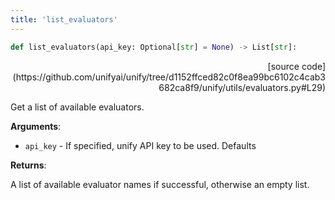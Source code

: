 ```yaml
---
title: 'list_evaluators'
---
```


```python
def list_evaluators(api_key: Optional[str] = None) -> List[str]:
```

<p align="right">[source code](https://github.com/unifyai/unify/tree/d1152ffced82c0f8ea99bc6102c4cab3682ca8f9/unify/utils/evaluators.py#L29)</p>

Get a list of available evaluators.

**Arguments**:

- `api_key` - If specified, unify API key to be used. Defaults



**Returns**:

A list of available evaluator names if successful, otherwise an empty list.